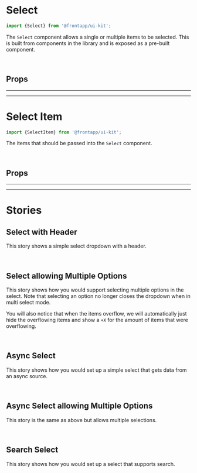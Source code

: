 
<Meta title="Components/Select" of={Select} />

# Select

<Canvas>
  <Story id="components-select--basic" />
</Canvas>

```typescript
import {Select} from '@frontapp/ui-kit';
```

The `Select` component allows a single or multiple items to be selected. This is built from components in the library
and is exposed as a pre-built component.

<br />

## Props

<ArgsTable of={Select} />

<hr /><hr />

# Select Item

```typescript
import {SelectItem} from '@frontapp/ui-kit';
```

The items that should be passed into the `Select` component.

<br />

## Props

<ArgsTable of={SelectItem} />

<hr /><hr />

# Stories

## Select with Header

<Canvas>
  <Story id="components-select--select-header" />
</Canvas>

This story shows a simple select dropdown with a header.

<br />

## Select allowing Multiple Options

<Canvas>
  <Story id="components-select--multi" />
</Canvas>

This story shows how you would support selecting multiple options in the select. Note that selecting an option
no longer closes the dropdown when in multi select mode.

You will also notice that when the items overflow, we will automatically just hide the overflowing items and show
a `+X` for the amount of items that were overflowing. 

<br />

## Async Select

<Canvas>
  <Story id="components-select--async" />
</Canvas>

This story shows how you would set up a simple select that gets data from an async source.

<br />

## Async Select allowing Multiple Options

<Canvas>
  <Story id="components-select--async-multi" />
</Canvas>

This story is the same as above but allows multiple selections.

<br />

## Search Select

<Canvas>
  <Story id="components-select--search" />
</Canvas>

This story shows how you would set up a select that supports search.